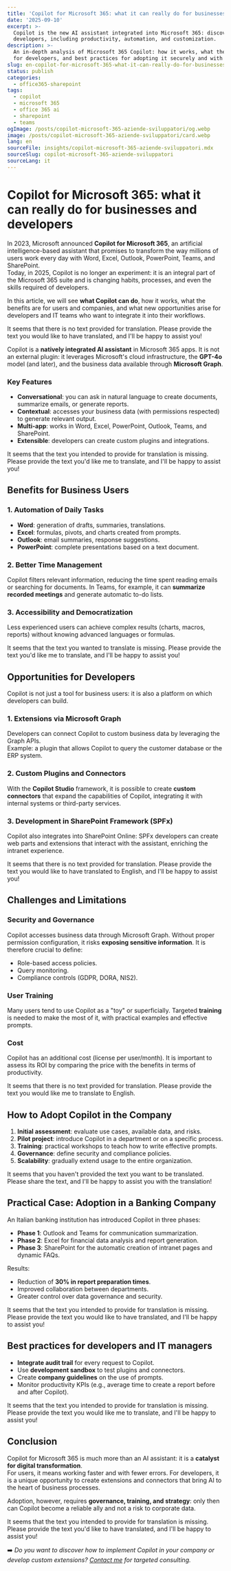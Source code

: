 ```yaml
---
title: 'Copilot for Microsoft 365: what it can really do for businesses and developers'
date: '2025-09-10'
excerpt: >-
  Copilot is the new AI assistant integrated into Microsoft 365: discover what it offers to business users and
  developers, including productivity, automation, and customization.
description: >-
  An in-depth analysis of Microsoft 365 Copilot: how it works, what the benefits are for businesses, the implications
  for developers, and best practices for adopting it securely and with governance.
slug: en-copilot-for-microsoft-365-what-it-can-really-do-for-businesses-and-developers
status: publish
categories:
  - office365-sharepoint
tags:
  - copilot
  - microsoft 365
  - office 365 ai
  - sharepoint
  - teams
ogImage: /posts/copilot-microsoft-365-aziende-sviluppatori/og.webp
image: /posts/copilot-microsoft-365-aziende-sviluppatori/card.webp
lang: en
sourceFile: insights/copilot-microsoft-365-aziende-sviluppatori.mdx
sourceSlug: copilot-microsoft-365-aziende-sviluppatori
sourceLang: it
---
```


# Copilot for Microsoft 365: what it can really do for businesses and developers

In 2023, Microsoft announced **Copilot for Microsoft 365**, an artificial intelligence-based assistant that promises to transform the way millions of users work every day with Word, Excel, Outlook, PowerPoint, Teams, and SharePoint.  
Today, in 2025, Copilot is no longer an experiment: it is an integral part of the Microsoft 365 suite and is changing habits, processes, and even the skills required of developers.

In this article, we will see **what Copilot can do**, how it works, what the benefits are for users and companies, and what new opportunities arise for developers and IT teams who want to integrate it into their workflows.

It seems that there is no text provided for translation. Please provide the text you would like to have translated, and I'll be happy to assist you!

Copilot is a **natively integrated AI assistant** in Microsoft 365 apps. It is not an external plugin: it leverages Microsoft's cloud infrastructure, the **GPT-4o** model (and later), and the business data available through **Microsoft Graph**.

### Key Features
- **Conversational**: you can ask in natural language to create documents, summarize emails, or generate reports.  
- **Contextual**: accesses your business data (with permissions respected) to generate relevant output.  
- **Multi-app**: works in Word, Excel, PowerPoint, Outlook, Teams, and SharePoint.  
- **Extensible**: developers can create custom plugins and integrations.

It seems that the text you intended to provide for translation is missing. Please provide the text you'd like me to translate, and I'll be happy to assist you!

## Benefits for Business Users

### 1. Automation of Daily Tasks
- **Word**: generation of drafts, summaries, translations.  
- **Excel**: formulas, pivots, and charts created from prompts.  
- **Outlook**: email summaries, response suggestions.  
- **PowerPoint**: complete presentations based on a text document.

### 2. Better Time Management
Copilot filters relevant information, reducing the time spent reading emails or searching for documents. In Teams, for example, it can **summarize recorded meetings** and generate automatic to-do lists.

### 3. Accessibility and Democratization
Less experienced users can achieve complex results (charts, macros, reports) without knowing advanced languages or formulas.

It seems that the text you wanted to translate is missing. Please provide the text you'd like me to translate, and I'll be happy to assist you!

## Opportunities for Developers

Copilot is not just a tool for business users: it is also a platform on which developers can build.

### 1. Extensions via Microsoft Graph
Developers can connect Copilot to custom business data by leveraging the Graph APIs.  
Example: a plugin that allows Copilot to query the customer database or the ERP system.

### 2. Custom Plugins and Connectors
With the **Copilot Studio** framework, it is possible to create **custom connectors** that expand the capabilities of Copilot, integrating it with internal systems or third-party services.

### 3. Development in SharePoint Framework (SPFx)
Copilot also integrates into SharePoint Online: SPFx developers can create web parts and extensions that interact with the assistant, enriching the intranet experience.

It seems that there is no text provided for translation. Please provide the text you would like to have translated to English, and I'll be happy to assist you!

## Challenges and Limitations

### Security and Governance
Copilot accesses business data through Microsoft Graph. Without proper permission configuration, it risks **exposing sensitive information**. It is therefore crucial to define:
- Role-based access policies.  
- Query monitoring.  
- Compliance controls (GDPR, DORA, NIS2).

### User Training
Many users tend to use Copilot as a "toy" or superficially. Targeted **training** is needed to make the most of it, with practical examples and effective prompts.

### Cost
Copilot has an additional cost (license per user/month). It is important to assess its ROI by comparing the price with the benefits in terms of productivity.

It seems that there is no text provided for translation. Please provide the text you would like me to translate to English.

## How to Adopt Copilot in the Company

1. **Initial assessment**: evaluate use cases, available data, and risks.  
2. **Pilot project**: introduce Copilot in a department or on a specific process.  
3. **Training**: practical workshops to teach how to write effective prompts.  
4. **Governance**: define security and compliance policies.  
5. **Scalability**: gradually extend usage to the entire organization.

It seems that you haven't provided the text you want to be translated. Please share the text, and I'll be happy to assist you with the translation!

## Practical Case: Adoption in a Banking Company

An Italian banking institution has introduced Copilot in three phases:
- **Phase 1**: Outlook and Teams for communication summarization.  
- **Phase 2**: Excel for financial data analysis and report generation.  
- **Phase 3**: SharePoint for the automatic creation of intranet pages and dynamic FAQs.

Results:  
- Reduction of **30% in report preparation times**.  
- Improved collaboration between departments.  
- Greater control over data governance and security.

It seems that the text you intended to provide for translation is missing. Please provide the text you would like to have translated, and I'll be happy to assist you!

## Best practices for developers and IT managers

- **Integrate audit trail** for every request to Copilot.  
- Use **development sandbox** to test plugins and connectors.  
- Create **company guidelines** on the use of prompts.  
- Monitor productivity KPIs (e.g., average time to create a report before and after Copilot).

It seems that the text you intended to provide for translation is missing. Please provide the text you would like me to translate, and I'll be happy to assist you!

## Conclusion

Copilot for Microsoft 365 is much more than an AI assistant: it is a **catalyst for digital transformation**.  
For users, it means working faster and with fewer errors. For developers, it is a unique opportunity to create extensions and connectors that bring AI to the heart of business processes.

Adoption, however, requires **governance, training, and strategy**: only then can Copilot become a reliable ally and not a risk to corporate data.

It seems that the text you intended to provide for translation is missing. Please provide the text you'd like to have translated, and I'll be happy to assist you!

➡️ *Do you want to discover how to implement Copilot in your company or develop custom extensions? [Contact me](/contact) for targeted consulting.*